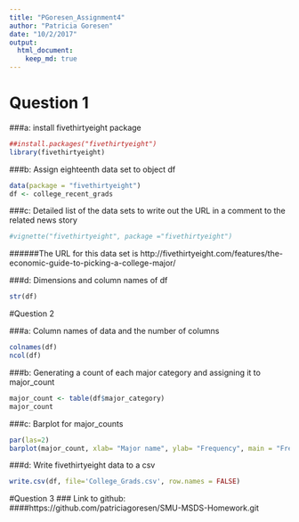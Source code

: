 ```yaml
---
title: "PGoresen_Assignment4"
author: "Patricia Goresen"
date: "10/2/2017"
output: 
  html_document:
    keep_md: true
---
```


# Question 1 
###a: install fivethirtyeight package
```r
##install.packages("fivethirtyeight")
library(fivethirtyeight)
```

###b: Assign eighteenth data set to object df
```r
data(package = "fivethirtyeight")
df <- college_recent_grads
```

###c: Detailed list of the data sets to write out the URL in a comment to the related news story 
```r
#vignette("fivethirtyeight", package ="fivethirtyeight")
```
######The URL for this data set is http://fivethirtyeight.com/features/the-economic-guide-to-picking-a-college-major/

###d: Dimensions and column names of df
```r
str(df)
```
#Question 2 

###a: Column names of data and the number of columns
```r
colnames(df)
ncol(df)
```
###b: Generating a count of each major category and assigning it to major_count 
```r
major_count <- table(df$major_category)
major_count
```
###c: Barplot for major_counts
```r
par(las=2)
barplot(major_count, xlab= "Major name", ylab= "Frequency", main = "Frequencies of Majors Carnevale et al", col= c(1:16), horiz = TRUE)
```

###d: Write fivethirtyeight data to a csv
```r
write.csv(df, file='College_Grads.csv', row.names = FALSE)
```

#Question 3
### Link to github:
####https://github.com/patriciagoresen/SMU-MSDS-Homework.git

